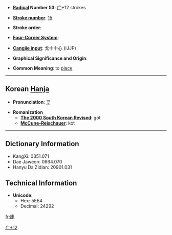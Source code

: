 * '''[[Wiktionary:Chinese radical index| Radical]] Number 53''': [[Wiktionary:Chinese radical index 广|广]]+12 strokes

* '''[[Wiktionary:Chinese total strokes index|Stroke number]]''': [[Wiktionary:Chinese total strokes index 15|15]]

* '''Stroke order''': 

* '''[[Wiktionary:Chinese four corner index|Four-Corner System]]''': 

* '''[[Wiktionary:Chinese Cangjie index|Cangjie input]]''': 戈十十心 (IJJP)

* '''Graphical Significance and Origin''': 

* '''Common Meaning''': to [[place]]

----

== Korean [[Hanja]] ==

* '''Pronunciation''': [[곶]]

* '''Romanization'''
** '''[[The 2000 South Korean Revised Romanization|The 2000 South Korean Revised]]''': got
** '''[[McCune-Reischauer]]''': kot

----

== Dictionary Information ==

* KangXi: 0351.071
* Dae Jaweon: 0664.070
* Hanyu Da Zidian: 20901.031

== Technical Information ==

* '''Unicode''':
** Hex: 5EE4
** Decimal: 24292

[[Category:Korean-only CJKV Characters|广+12]]

[[fr:廤]]